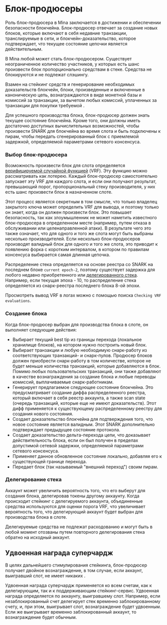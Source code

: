 
# Блок-продюсеры

Роль блок-продюсера в Mina заключается в достижении <DocLink copy="консенсуса" url="/architecture/consensus" /> и обеспечении безопасности блокчейна. Блок-продюсер отвечает за создание новых блоков, которые включают в себя недавние транзакции, транслируемые в сети, и блокчейн-доказательство, которое подтверждает, что текущее состояние цепочки является действительным.

В Mina любой может стать блок-продюсером. Существует неограниченное количество участников, у которых есть шанс произвести блок пропорционально средствам в стеке. Средства не блокируются и не подлежат слэшингу.

Взамен на стейкинг средств и генерирование необходимых доказательств блокчейн, блоки, произведенные и включенные в каноническую цепь, вознаграждаются в виде монетной базы и комиссий за транзакции, за вычетом любых комиссий, уплаченных за транзакции для покупки требуемой <DocLink copy="снарк-работы" url="/architecture/snark-workers" />.

Для успешного производства блока, блок-продюсер должен знать текущее состояние блокчейна. Кроме того, они должны иметь достаточно доступных вычислительных возможностей, чтобы произвести SNARK для блокчейна во время слота и быть подключены к пирам, чтобы передать сгенерированный блок с приемлемой задержкой, определяемой параметрами сетевого консенсуса.

### Выбор блок-продюсера

Возможность произвести блок для слота определяется [верифицируемой случайной функцией](https://en.wikipedia.org/wiki/Verifiable_random_function) (VRF). Эту функцию можно рассматривать как лотерею. Каждый блок-продюсер самостоятельно запускает эту VRF для каждого слота, и если они получают результат, превышающий порог, пропорциональный стеку производителя, у них есть шанс произвести блок в назначенном слоте.

Этот процесс является секретным в том смысле, что только владелец закрытого ключа может определить VRF для вывода, и поэтому только он знает, когда он должен произвести блок. Это повышает безопасность, так как злоумышленник не может наметить известного блок-продюсера в определенном месте (например, путем отказа в обслуживании или целенаправленной атаки). В результате чего это также означает, что для одного и того же слота могут быть выбраны несколько производителей. Если несколько блок-продюсеров производят валидный блок для одного и того же слота, это приводит к появлению форка с коротким интервалом, в котором по правилам консенсуса выбирается самая длинная цепочка.

Распределение стека определяется на основе реестра со SNARK на последнем блоке `current epoch-2`, поэтому существует задержка для любого недавно приобретенного или [делегированного стека](#stake-delegation). Например, если текущая эпоха - 10, то распределение стека определяется из снарк-реестра последнего блока 8-ой эпохи.

<Alert>

Просмотреть вывод VRF в логах можно с помощью поиска `Checking VRF evaluations`.

</Alert>

### Создание блока

Когда блок-продюсер выбран для производства блока в слоте, он выполняет следующие действия:

- Выбирает текущий best tip из границы перехода (локальное хранилище блоков), на котором нужно построить новый блок.
- Выбирает транзакции и любую необходимую снарк-работу из соответствующих транзакций- и снарк-пулов. Продюсер блоков должен приобрести снарк-работу в том количестве, которое не будет меньше количества транзакций, которые добавляются в блок. Помимо любых пользовательских транзакций, они также добавляют в качестве вознаграждения за создание блока и любые переводы комиссий, выплачиваемые снарк-работникам.
- Генерирует предлагаемое следующее состояние блокчейна. Это предусматривает создание диффа распределенного реестра, который включает в себя реестр аккаунта, а также scan state (очередь транзакций, которые еще не имеют доказательств). Этот дифф применяется к существующему распределенному реестру для создания нового состояния.
- Создает доказательство блокчейна для подтверждения того, что новое состояние является валидным. Этот SNARK дополнительно подтверждает предыдущее состояние протокола.
- Создает доказательство дельта-перехода цепи, что доказывает действительность блока, если он был получен в пределах допустимой сетевой задержки, определяемой параметрами сетевого консенсуса.
- Применяет данное обновленное состояние локально, добавляя его к существующей границе перехода.
- Передает блок (так называемый "внешний переход") своим пирам.

### Делегирование стека

Аккаунт может увеличить вероятность того, что его выберут для создания блока, делегировав токены другому аккаунту. Когда происходит стейкинг с делегируемого аккаунта, объединенные средства используются для оценки порога VRF, что увеличивает вероятность того, что делегирующий аккаунт будет выбран для производства блока в слоте.

Делегируемые средства не подлежат расходованию и могут быть в любой момент отозваны путем повторного делегирования стека обратно на исходный аккаунт.

## Удвоенная награда суперчардж

В целях дальнейшего стимулирования стейкинга, блок-продюсер получает двойное вознаграждение, в том случае, если аккаунт, выигравший слот, не имеет никаких <DocLink copy="временно заблокированных токенов" url="/architecture/timelock" />.

Удвоенная награда суперчардж применяется ко всем счетам, как к делегирующим, так и к поддерживающим стейкинг-сервис. Удвоенная награда определяется по аккаунту, выигравшему слот. Например, если незаблокированный счет делегирует стек временно заблокированному счету, и, при этом, выигрывает слот, вознаграждение будет удвоенным. Если же выигрывает временно заблокированный аккаунт, то вознаграждение будет обычным.
